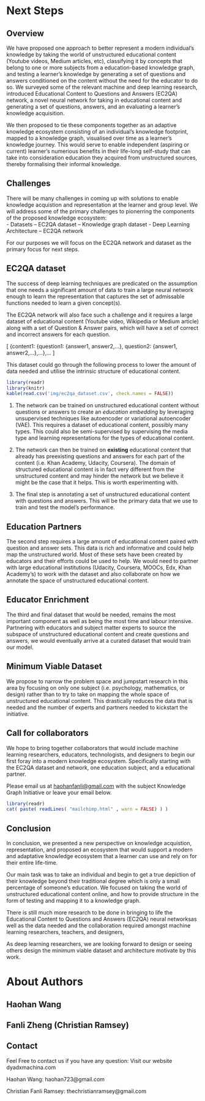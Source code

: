 
# Next Steps

## Overview
We have proposed one approach to better represent a modern individual's knowledge by taking the world of unstructured educational content (Youtube videos, Medium articles, etc), classifying it by concepts that belong to one or more subjects from a education-based knowledge graph, and testing a learner's knowledge by generating a set of questions and answers conditioned on the content without the need for the educator to do so. We surveyed some of the relevant machine and deep learning research, introduced Educational Content to Questions and Answers (EC2QA) network, a novel neural network for taking in educational content and generating a set of questions, answers, and an evaluating a learner's knowledge acquisition.

We then proposed to tie these components together as an adaptive knowledge ecosystem consisting of an individual's knowledge footprint, mapped to a knowledge graph, visualised over time as a learner's knowledge journey. This would serve to enable independent (aspiring or current) learner's numerious benefits in their life-long self-study that can take into consideration education they acquired from unstructured sources, thereby formalising their informal knowledge.


## Challenges

There will be many challenges in coming up with solutions to enable knowledge acquistion and representation at the learner and group level. We will address some of the primary challenges to pionerring the components of the proposed knowledge ecosystem:                                                        
- Datasets
-- EC2QA dataset
-- Knowledge graph dataset
- Deep Learning Architecture
-- EC2QA network

For our purposes we will focus on the EC2QA network and dataset as the primary focus for next steps.

## EC2QA dataset
The success of deep learning techniques are predicated on the assumption that one needs a significant amount of data to train a large neural network enough to learn the representation that captures the set of admissable functions needed to learn a given concept(s).

The EC2QA network will also face such a challenge and it requires a large dataset of educational content (Youtube video, Wikipedia or Medium article) along with a set of Question & Answer pairs,  which will have a set of correct and incorrect answers for each question.

\[
 \{content1: \{question1: \{answer1, answer2,...\},  question2: \{answer1, answer2,...\},...\},...
\]

This dataset could go through the following process to lower the amount of data needed and utilise the intrinsic structure of educational content.

```r
library(readr)
library(knitr)
kable(read.csv('img/ec2qa_dataset.csv', check.names = FALSE))

```


1. The network can be trained on unstructured educational content without questions or answers to create an *education embedding* by leveraging unsupervised techniques like autoencoder or variational autoencoder (VAE). This requires a dataset of educational content, possibly many types. This could also be semi-supervised by supervising the media type and learning representations for the types of educational content.

2. The network can then be trained on **existing** educational content that already has preexisting questions and answers for each part of the content (i.e. Khan Academy, Udacity, Coursera). The domain of structured educational content is in fact very different from the unstructured content and may hinder the network but we believe it might be the case that it helps. This is worth experimenting with.

3. The final step is annotating a set of unstructured educational content with questions and answers.
This will be the primary data that we use to train and test the model's performance.


## Education Partners
The second step requires a large amount of educational content paired with question and answer sets. This data is rich and informative and could help map the unstructured world. Most of these sets have been created by educators and their efforts could be used to help. We would need to partner with large educational institutions (Udacity, Coursera, MOOCs, Edx, Khan Academy's) to work with the dataset and also collaborate on how we annotate the space of unstructured educational content.

## Educator Enrichment
The third and final dataset that would be needed, remains the most important component as well as being the most time and labour intensive. Partnering with educators and subject matter experts to source the subspace of unstructured educational content and create questions and answers, we would eventually arrive at a curated dataset that would train our model.

## Minimum Viable Dataset

We propose to narrow the problem space and jumpstart research in this area by focusing on only one subject (i.e. psychology, mathematics, or design) rather than to try to take on mapping the whole space of unstructured educational content. This drastically reduces the data that is needed and the number of experts and partners needed to kickstart the initiative.


## Call for collaborators

We hope to bring together collaborators that would include machine learning researchers, educators, technologists, and designers to begin our first foray into a modern knowledge ecosystem. Specifically starting with the EC2QA dataset and network, one education subject, and a educational partner.

Please email us at [haohanfanli@gmail.com](hahohanfanli@gmail.com) with the subject Knowledge Graph Initiative or leave your email below.

```r
library(readr)
cat( paste( readLines( "mailchimp.html" , warn = FALSE) ) )
```

## Conclusion

In conclusion, we presented a new perspective on knowledge acquistion, representation, and proposed an ecosystem that would support a modern and adaptative knowledge ecosystem that a learner can use and rely on for their entire life-time.

Our main task was to take an individual and begin to get a true depiction of their knowledge beyond their traditional degree which is only a small percentage of someone's education. We focused on taking the world of unstructured educational content online, and how to provide structure in the form of testing and mapping it to a knowledge graph.

There is still much more research to be done in bringing to life the Educational Content to Questions and Answers (EC2QA) neural networksas well as the data needed and the collaboration required amongst machine learning researchers, teachers, and designers,

As deep learning researchers, we are looking forward to design or seeing others design the minimum viable dataset and architecture motivate by this work.

# About Authors

## Haohan Wang
## Fanli Zheng (Christian Ramsey)
## Contact
Feel Free to contact us if you have any question:
Visit our website dyadxmachina.com

Haohan Wang: haohan723@gmail.com

Christian Fanli Ramsey: thechristianramsey@gmail.com
